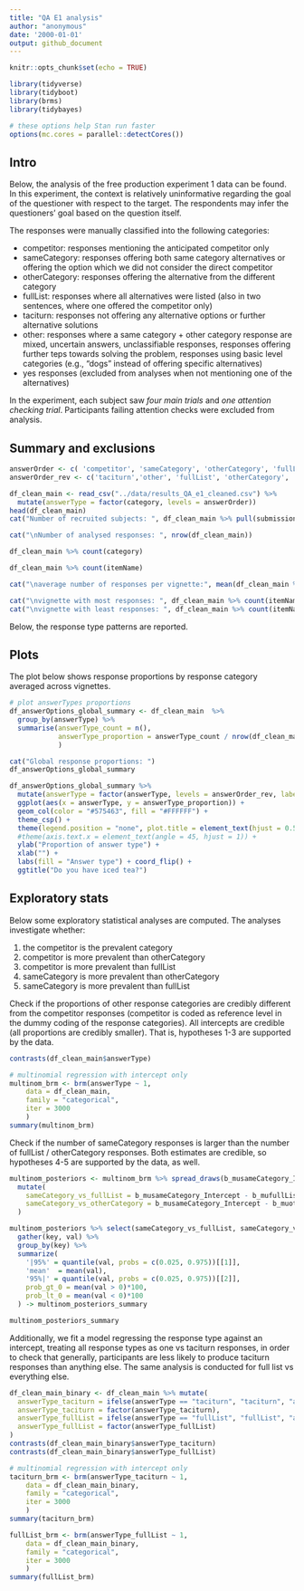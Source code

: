 ```yaml
---
title: "QA E1 analysis"
author: "anonymous"
date: '2000-01-01'
output: github_document
---
```


```r
knitr::opts_chunk$set(echo = TRUE)
```

```r
library(tidyverse)
library(tidyboot)
library(brms)
library(tidybayes)
```

```r
# these options help Stan run faster
options(mc.cores = parallel::detectCores())
```

## Intro

Below, the analysis of the free production experiment 1 data can be found. In this experiment, the context is relatively uninformative regarding the goal of the questioner with respect to the target. The respondents may infer the questioners' goal based on the question itself.

The responses were manually classified into the following categories: 

* competitor: responses mentioning the anticipated competitor only
* sameCategory: responses offering both same category alternatives or offering the option which we did not consider the direct competitor 
* otherCategory: responses offering the alternative from the different category
* fullList: responses where all alternatives were listed (also in two sentences, where one offered the competitor only)
* taciturn: responses not offering any alternative options or further alternative solutions
* other: responses where a same category + other category response are mixed, uncertain answers, unclassifiable responses, responses offering further teps towards solving the problem, responses using basic level categories (e.g., "dogs" instead of offering specific alternatives)
* yes responses (excluded from analyses when not mentioning one of the alternatives)


In the experiment, each subject saw *four main trials* and *one attention checking trial*. Participants failing attention checks were excluded from analysis. 

## Summary and exclusions

```r
answerOrder <- c( 'competitor', 'sameCategory', 'otherCategory', 'fullList', 'other', 'taciturn')
answerOrder_rev <- c('taciturn','other', 'fullList', 'otherCategory', 'sameCategory', 'competitor')

df_clean_main <- read_csv("../data/results_QA_e1_cleaned.csv") %>% 
  mutate(answerType = factor(category, levels = answerOrder))
head(df_clean_main)
cat("Number of recruited subjects: ", df_clean_main %>% pull(submission_id) %>% unique() %>% length())
```


```r
cat("\nNumber of analysed responses: ", nrow(df_clean_main))

df_clean_main %>% count(category)

df_clean_main %>% count(itemName) 

cat("\naverage number of responses per vignette:", mean(df_clean_main %>% count(itemName) %>% pull(n)))

cat("\nvignette with most responses: ", df_clean_main %>% count(itemName) %>% arrange(desc(n)) %>% .[1,] %>% .$itemName, df_clean_main %>% count(itemName) %>% arrange(desc(n)) %>% .[1,] %>% .$n)
cat("\nvignette with least responses: ", df_clean_main %>% count(itemName) %>% arrange(n) %>% .[1,] %>% .$itemName, df_clean_main %>% count(itemName) %>% arrange(n) %>% .[1,] %>% .$n)
```

Below, the response type patterns are reported.

## Plots


The plot below shows response proportions by response category averaged across vignettes. 

```r
# plot answerTypes proportions
df_answerOptions_global_summary <- df_clean_main  %>%
  group_by(answerType) %>% 
  summarise(answerType_count = n(), 
            answerType_proportion = answerType_count / nrow(df_clean_main)
            )

cat("Global response proportions: ")
df_answerOptions_global_summary

df_answerOptions_global_summary %>%
  mutate(answerType = factor(answerType, levels = answerOrder_rev, labels = c("no option", "other", "all options", "unrelated option\n(Chardonnay)", "similar option\n(soda)", "competitor\n(iced coffee)"))) %>%
  ggplot(aes(x = answerType, y = answerType_proportion)) +
  geom_col(color = "#575463", fill = "#FFFFFF") +
  theme_csp() +
  theme(legend.position = "none", plot.title = element_text(hjust = 0.5)) +
  #theme(axis.text.x = element_text(angle = 45, hjust = 1)) +
  ylab("Proportion of answer type") +
  xlab("") +
  labs(fill = "Answer type") + coord_flip() +
  ggtitle("Do you have iced tea?")

```


## Exploratory stats

Below some exploratory statistical analyses are computed. The analyses investigate whether: 

1. the competitor is the prevalent category  
2. competitor is more prevalent than otherCategory
3. competitor is more prevalent than fullList
4. sameCategory is more prevalent than otherCategory
5. sameCategory is more prevalent than fullList

Check if the proportions of other response categories are credibly different from the competitor responses (competitor is coded as reference level in the dummy coding of the response categories). All intercepts are credible (all proportions are credibly smaller). That is, hypotheses 1-3 are supported by the data.

```r
contrasts(df_clean_main$answerType)

# multinomial regression with intercept only
multinom_brm <- brm(answerType ~ 1, 
    data = df_clean_main, 
    family = "categorical",
    iter = 3000
    )
summary(multinom_brm)
```

Check if the number of sameCategory responses is larger than the number of fullList / otherCategory responses. Both estimates are credible, so hypotheses 4-5 are supported by the data, as well.
```r
multinom_posteriors <- multinom_brm %>% spread_draws(b_musameCategory_Intercept, b_muotherCategory_Intercept, b_mufullList_Intercept) %>%
  mutate(
    sameCategory_vs_fullList = b_musameCategory_Intercept - b_mufullList_Intercept,
    sameCategory_vs_otherCategory = b_musameCategory_Intercept - b_muotherCategory_Intercept
  )

multinom_posteriors %>% select(sameCategory_vs_fullList, sameCategory_vs_otherCategory) %>%
  gather(key, val) %>%
  group_by(key) %>%
  summarize(
    '|95%' = quantile(val, probs = c(0.025, 0.975))[[1]],
    'mean'  = mean(val),
    '95%|' = quantile(val, probs = c(0.025, 0.975))[[2]],
    prob_gt_0 = mean(val > 0)*100,
    prob_lt_0 = mean(val < 0)*100
  ) -> multinom_posteriors_summary

multinom_posteriors_summary
```

Additionally, we fit a model regressing the response type against an intercept, treating all response types as one vs taciturn responses, in order to check that generally, participants are less likely to produce taciturn responses than anything else. The same analysis is conducted for full list vs everything else. 

```r
df_clean_main_binary <- df_clean_main %>% mutate(
  answerType_taciturn = ifelse(answerType == "taciturn", "taciturn", "all"),
  answerType_taciturn = factor(answerType_taciturn),
  answerType_fullList = ifelse(answerType == "fullList", "fullList", "all"),
  answerType_fullList = factor(answerType_fullList)
)
contrasts(df_clean_main_binary$answerType_taciturn)
contrasts(df_clean_main_binary$answerType_fullList)

# multinomial regression with intercept only
taciturn_brm <- brm(answerType_taciturn ~ 1, 
    data = df_clean_main_binary, 
    family = "categorical",
    iter = 3000
    )
summary(taciturn_brm)
```

```r
fullList_brm <- brm(answerType_fullList ~ 1, 
    data = df_clean_main_binary, 
    family = "categorical",
    iter = 3000
    )
summary(fullList_brm)
```